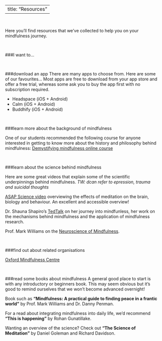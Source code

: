 <head>
<!-- Global site tag (gtag.js) - Google Analytics -->
<script async src="https://www.googletagmanager.com/gtag/js?id=UA-129198675-1"></script>
<script>
  window.dataLayer = window.dataLayer || [];
  function gtag(){dataLayer.push(arguments);}
  gtag('js', new Date());

  gtag('config', 'UA-129198675-1');
</script>

<!-- Hotjar Tracking Code for https://naomiclark.github.io/planning-for-calm/ -->
<script>
    (function(h,o,t,j,a,r){
        h.hj=h.hj||function(){(h.hj.q=h.hj.q||[]).push(arguments)};
        h._hjSettings={hjid:1089544,hjsv:6};
        a=o.getElementsByTagName('head')[0];
        r=o.createElement('script');r.async=1;
        r.src=t+h._hjSettings.hjid+j+h._hjSettings.hjsv;
        a.appendChild(r);
    })(window,document,'https://static.hotjar.com/c/hotjar-','.js?sv=');
</script>
</head>


---
title: "Resources"
---

<br>

Here you'll find resources that we've collected to help you on your mindfulness journey.

<br>


###I want to...

<br>

###download an app
There are many apps to choose from. Here are some of our favourites...
Most apps are free to download from your app store and offer a free trial, whereas some ask you to buy the app first with no subscription required.

* Headspace (iOS + Android)
* Calm (iOS + Android)
* Buddhify (iOS + Android)

<br>

###learn more about the background of mindfulness

One of our students recommended the following course for anyone interested in getting to know more about the history and philosophy behind mindfulness:
[Demystifying mindfulness online course](https://www.coursera.org/learn/mindfulness)

<br>


###learn about the science behind mindfulness

Here are some great videos that explain some of the scientific underpinnings behind mindfulness.
*TW: dcan refer to epression, trauma and suicidal thoughts*

[ASAP Science video](https://www.youtube.com/watch?v=Aw71zanwMnY) overviewing the effects of meditation on the brain, biology and behaviour. An excellent and accessible overview!

Dr. Shauna Shapiro's [TedTalk](https://www.youtube.com/watch?v=IeblJdB2-Vo) on her journey into mindfunless, her work on the mechanisms behind mindfulness and the application of mindfulness research.

Prof. Mark Williams on the [Neuroscience of Mindfulness](https://www.youtube.com/watch?v=8GVwnxkWmSM).

<br>

###find out about related organisations

[Oxford Mindfulness Centre](http://oxfordmindfulness.org/)



<br>

###read some books about mindfulness
A general good place to start is with any introductory or beginners book. This may seem obvious but it's good to remind ourselves that we won't become advanced overnight!

Book such as **"Mindfulness: A practical guide to finding peace in a frantic world"** by Prof. Mark Williams and Dr. Danny Penman.

For a read about integrating mindfulness into daily life, we'd recommend **"This is happening"** by Rohan Gunatillake.

Wanting an overview of the science? Check out **"The Science of Meditation"** by Daniel Goleman and Richard Davidson.

<br>